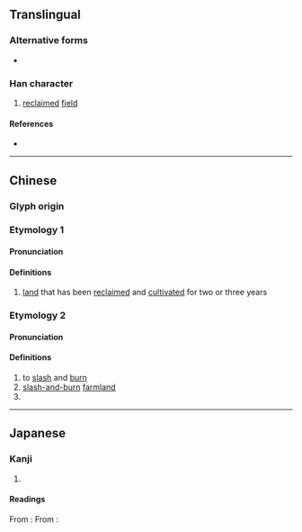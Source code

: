 {{also|畭|畲}}
{{character info}}
==Translingual==

===Alternative forms===
* {{l|mul|𤰩}}

===Han character===
{{Han char|rn=102|rad=田|as=07|sn=12|four=68094|canj=OMDW|ids=⿱余田}}

# [[reclaim]]ed [[field]]

====References====
* {{Han ref|kx=0763.120|dkj=21860|dj=1173.010|hdz=42543.020|uh=756C|ud=30060|bh=DAAE|bd=55982}}

----

==Chinese==
{{zh-forms}}

===Glyph origin===
{{Han etym}}

===Etymology 1===

====Pronunciation====
{{zh-pron
|m=yú
|c=jyu4
|mc=y
|oc=2
|cat=
}}

====Definitions====
{{zh-hanzi}}

# {{lb|zh|literary}} [[land]] that has been [[reclaim]]ed and [[cultivate|cultivated]] for two or three years

===Etymology 2===

====Pronunciation====
{{zh-pron
|m=shē
|c=se4,se1
|h=gd=qia2
|md=siă
|mn=ml:sia
|mn-t=sia5
|oc=1
|cat=
}}

====Definitions====
{{zh-hanzi}}

# to [[slash]] and [[burn]]
# [[slash-and-burn]] [[farmland]]
# {{zh-alt-form|畲|She people}}

----

==Japanese==

===Kanji===
{{ja-kanji|grade=|rs=田07}}

# {{rfdef|ja|sort=田07}}

====Readings====
From {{w|Middle Chinese}} {{ltc-l|畬}}:
{{ja-readings
|goon=よ
|kanon=よ
|kun=あらた-
}}
From {{w|Mandarin Chinese|Mandarin}} {{m|zh|畬|tr=shē}}:
{{ja-readings
|kanyoon=しゃ
|kun=やきた-
}}